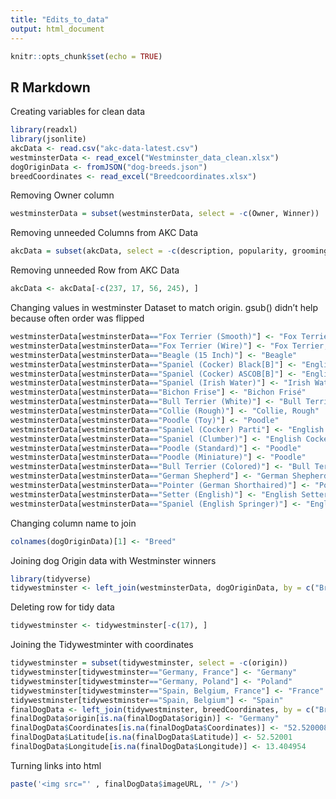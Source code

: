 ```yaml
---
title: "Edits_to_data"
output: html_document
---
```


```r
knitr::opts_chunk$set(echo = TRUE)
```

## R Markdown

Creating variables for clean data
```r
library(readxl)
library(jsonlite)
akcData <- read.csv("akc-data-latest.csv")
westminsterData <- read_excel("Westminster_data_clean.xlsx")
dogOriginData <- fromJSON("dog-breeds.json")
breedCoordinates <- read_excel("Breedcoordinates.xlsx")
```

Removing Owner column
```r
westminsterData = subset(westminsterData, select = -c(Owner, Winner))
```

Removing unneeded Columns from AKC Data
```r
akcData = subset(akcData, select = -c(description, popularity, grooming_frequency_value, grooming_frequency_category, shedding_value, shedding_category, energy_level_value, trainability_value, trainability_category, demeanor_value, energy_level_category, demeanor_category))
```

Removing unneeded Row from AKC Data
```r
akcData <- akcData[-c(237, 17, 56, 245), ]
```

Changing values in westminster Dataset to match origin. gsub() didn't help because often order was flipped
```r
westminsterData[westminsterData=="Fox Terrier (Smooth)"] <- "Fox Terrier, Smooth"
westminsterData[westminsterData=="Fox Terrier (Wire)"] <- "Fox Terrier, Wire"
westminsterData[westminsterData=="Beagle (15 Inch)"] <- "Beagle"
westminsterData[westminsterData=="Spaniel (Cocker) Black[B]"] <- "English Cocker Spaniel"
westminsterData[westminsterData=="Spaniel (Cocker) ASCOB[B]"] <- "English Cocker Spaniel"
westminsterData[westminsterData=="Spaniel (Irish Water)"] <- "Irish Water Spaniel"
westminsterData[westminsterData=="Bichon Frise"] <- "Bichon Frisé"
westminsterData[westminsterData=="Bull Terrier (White)"] <- "Bull Terrier"
westminsterData[westminsterData=="Collie (Rough)"] <- "Collie, Rough"
westminsterData[westminsterData=="Poodle (Toy)"] <- "Poodle"
westminsterData[westminsterData=="Spaniel (Cocker) Parti"] <- "English Cocker Spaniel"
westminsterData[westminsterData=="Spaniel (Clumber)"] <- "English Cocker Spaniel"
westminsterData[westminsterData=="Poodle (Standard)"] <- "Poodle"
westminsterData[westminsterData=="Poodle (Miniature)"] <- "Poodle"
westminsterData[westminsterData=="Bull Terrier (Colored)"] <- "Bull Terrier"
westminsterData[westminsterData=="German Shepherd"] <- "German Shepherd Dog"
westminsterData[westminsterData=="Pointer (German Shorthaired)"] <- "Pointer"
westminsterData[westminsterData=="Setter (English)"] <- "English Setter"
westminsterData[westminsterData=="Spaniel (English Springer)"] <- "English Springer Spaniel"
```

Changing column name to join
```r
colnames(dogOriginData)[1] <- "Breed"
```

Joining dog Origin data with Westminster winners
```r
library(tidyverse)
tidywestminster <- left_join(westminsterData, dogOriginData, by = c("Breed"))
```

Deleting row for tidy data
```r
tidywestminster <- tidywestminster[-c(17), ]
```


Joining the Tidywestminter with coordinates
```r
tidywestminster = subset(tidywestminster, select = -c(origin))
tidywestminster[tidywestminster=="Germany, France"] <- "Germany"
tidywestminster[tidywestminster=="Germany, Poland"] <- "Poland"
tidywestminster[tidywestminster=="Spain, Belgium, France"] <- "France"
tidywestminster[tidywestminster=="Spain, Belgium"] <- "Spain"
finalDogData <- left_join(tidywestminster, breedCoordinates, by = c("Breed"))
finalDogData$origin[is.na(finalDogData$origin)] <- "Germany"
finalDogData$Coordinates[is.na(finalDogData$Coordinates)] <- "52.520008, 13.404954"
finalDogData$Latitude[is.na(finalDogData$Latitude)] <- 52.52001
finalDogData$Longitude[is.na(finalDogData$Longitude)] <- 13.404954
```

Turning links into html
```r
paste('<img src="' , finalDogData$imageURL, '" />')

```

